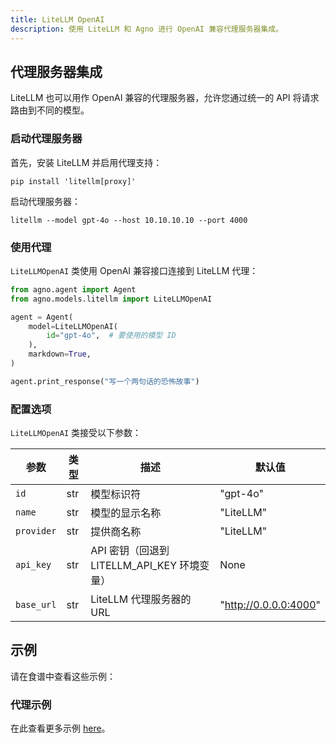 ```yaml
---
title: LiteLLM OpenAI
description: 使用 LiteLLM 和 Agno 进行 OpenAI 兼容代理服务器集成。
---
```


## 代理服务器集成

LiteLLM 也可以用作 OpenAI 兼容的代理服务器，允许您通过统一的 API 将请求路由到不同的模型。

### 启动代理服务器

首先，安装 LiteLLM 并启用代理支持：

```shell
pip install 'litellm[proxy]'
```

启动代理服务器：

```shell
litellm --model gpt-4o --host 10.10.10.10 --port 4000
```

### 使用代理

`LiteLLMOpenAI` 类使用 OpenAI 兼容接口连接到 LiteLLM 代理：

```python
from agno.agent import Agent
from agno.models.litellm import LiteLLMOpenAI

agent = Agent(
    model=LiteLLMOpenAI(
        id="gpt-4o",  # 要使用的模型 ID
    ),
    markdown=True,
)

agent.print_response("写一个两句话的恐怖故事")
```

### 配置选项

`LiteLLMOpenAI` 类接受以下参数：

| 参数 | 类型 | 描述 | 默认值 |
| --- | --- | --- | --- |
| `id` | str | 模型标识符 | "gpt-4o" |
| `name` | str | 模型的显示名称 | "LiteLLM" |
| `provider` | str | 提供商名称 | "LiteLLM" |
| `api_key` | str | API 密钥（回退到 LITELLM_API_KEY 环境变量） | None |
| `base_url` | str | LiteLLM 代理服务器的 URL | "http://0.0.0.0:4000" |

## 示例

请在食谱中查看这些示例：

### 代理示例
<Note> 在此查看更多示例 [here](../examples/models/litellm_openai)。 </Note>